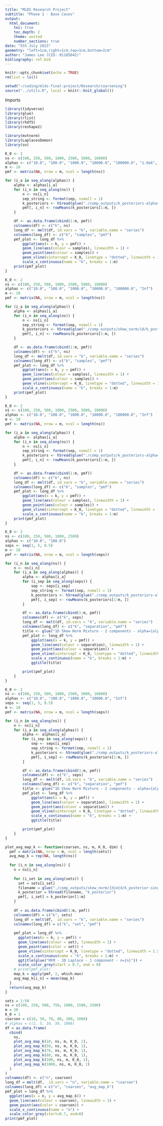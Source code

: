 ```yaml
---
title: "MLDS Research Project"
subtitle: "Phase 1 - Base Cases"
output:
  html_document:
    toc: true
    toc_depth: 2
    theme: united
    number_sections: true
date: "5th July 2023"
geometry: "left=1cm,right=1cm,top=1cm,bottom=2cm"
author: "James Lee (CID: 01185042)"
bibliography: ref.bib
---
```


```r
knitr::opts_chunk$set(echo = TRUE)
rm(list = ls())
```


```r
setwd("~/coding/mlds-final-project/Research/coarsening")
source("../utils.R", local = knitr::knit_global())
```

Imports
```r
library(tidyverse)
library(glue)
library(rlist)
library(rhdf5)
library(reshape2)

library(mvtnorm)
library(LaplacesDemon)
library(sn)
```

```r
K_0 <- 2
ns <- c(100, 250, 500, 1000, 2500, 5000, 10000)
alphas <- c("10.0", "100.0", "1000.0", "10000.0", "100000.0", "1.0e6", "Inf")
m <- 10
pmf <- matrix(NA, nrow = m, ncol = length(ns))

for (i_a in seq_along(alphas)) {
    alpha <- alphas[i_a]
    for (i_n in seq_along(ns)) {
        n <- ns[i_n]
        sep_string <- format(sep, nsmall = 1)
        k_posteriors <- h5read(glue("./comp_outputs/k_posteriors-alpha={alpha}-n={n}-skew_norm_mixtures.jld"), "k_posteriors")
        pmf[, i_n] <- rowMeans(k_posteriors[1:m, ])
    }

    df <- as.data.frame(cbind(1:m, pmf))
    colnames(df) <- c("k", ns)
    long_df <- melt(df, id.vars = "k", variable.name = "series")
    colnames(long_df) <- c("k", "samples", "pmf")
    pmf_plot <- long_df %>%
        ggplot(aes(x = k, y = pmf)) +
        geom_line(aes(colour = samples), linewidth = 1) +
        geom_point(aes(colour = samples)) +
        geom_vline(xintercept = K_0, linetype = "dotted", linewidth = 1.5) +
        scale_x_continuous(name = "k", breaks = 1:m)
    print(pmf_plot)
}
```

```r
K_0 <- 2
ns <- c(100, 250, 500, 1000, 2500, 5000, 10000)
alphas <- c("10.0", "100.0", "1000.0", "10000.0", "100000.0", "Inf")
m <- 10
pmf <- matrix(NA, nrow = m, ncol = length(ns))

for (i_a in seq_along(alphas)) {
    alpha <- alphas[i_a]
    for (i_n in seq_along(ns)) {
        n <- ns[i_n]
        sep_string <- format(sep, nsmall = 1)
        k_posteriors <- h5read(glue("./comp_outputs/skew_norm/1d/k_posteriors-single_skew_normal_1d-coarsen={alpha}-alpha=7-n={n}-set=1.jld"), "k_posteriors")
        pmf[, i_n] <- rowMeans(k_posteriors[1:m, ])
    }

    df <- as.data.frame(cbind(1:m, pmf))
    colnames(df) <- c("k", ns)
    long_df <- melt(df, id.vars = "k", variable.name = "series")
    colnames(long_df) <- c("k", "samples", "pmf")
    pmf_plot <- long_df %>%
        ggplot(aes(x = k, y = pmf)) +
        geom_line(aes(colour = samples), linewidth = 1) +
        geom_point(aes(colour = samples)) +
        geom_vline(xintercept = K_0, linetype = "dotted", linewidth = 1.5) +
        scale_x_continuous(name = "k", breaks = 1:m)
    print(pmf_plot)
}
```





```r
K_0 <- 2
ns <- c(100, 250, 500, 1000, 2500, 5000, 10000)
alphas <- c("10.0", "100.0", "1000.0", "10000.0", "100000.0", "Inf")
m <- 10
pmf <- matrix(NA, nrow = m, ncol = length(ns))

for (i_a in seq_along(alphas)) {
    alpha <- alphas[i_a]
    for (i_n in seq_along(ns)) {
        n <- ns[i_n]
        sep_string <- format(sep, nsmall = 1)
        k_posteriors <- h5read(glue("./comp_outputs/k_posteriors-alpha={alpha}-n={n}-student_t_mixtures.jld"), "k_posteriors")
        pmf[, i_n] <- rowMeans(k_posteriors[1:m, ])
    }

    df <- as.data.frame(cbind(1:m, pmf))
    colnames(df) <- c("k", ns)
    long_df <- melt(df, id.vars = "k", variable.name = "series")
    colnames(long_df) <- c("k", "samples", "pmf")
    pmf_plot <- long_df %>%
        ggplot(aes(x = k, y = pmf)) +
        geom_line(aes(colour = samples), linewidth = 1) +
        geom_point(aes(colour = samples)) +
        geom_vline(xintercept = K_0, linetype = "dotted", linewidth = 1.5) +
        scale_x_continuous(name = "k", breaks = 1:m)
    print(pmf_plot)
}
```
```r
K_0 <- 2
ns <- c(100, 250, 500, 1000, 2500)
alphas <- c("10.0", "100.0")
seps <- seq(1, 5, 0.5)
m <- 10
pmf <- matrix(NA, nrow = m, ncol = length(seps))

for (i_n in seq_along(ns)) {
    n <- ns[i_n]
    for (i_a in seq_along(alphas)) {
        alpha <- alphas[i_a]
        for (i_sep in seq_along(seps)) {
            sep <- seps[i_sep]
            sep_string <- format(sep, nsmall = 1)
            k_posteriors <- h5read(glue("./comp_outputs/k_posteriors-alpha={alpha}-n={n}-sep={sep_string}-1d_skew_norm_mixtures.jld"), "k_posteriors")
            pmf[, i_sep] <- rowMeans(k_posteriors[1:m, ])
        }

        df <- as.data.frame(cbind(1:m, pmf))
        colnames(df) <- c("k", seps)
        long_df <- melt(df, id.vars = "k", variable.name = "series")
        colnames(long_df) <- c("k", "separation", "pmf")
        title <- glue("1D Skew Norm Mixture - 2 components - alpha={alpha} - n={n}")
        pmf_plot <- long_df %>%
            ggplot(aes(x = k, y = pmf)) +
            geom_line(aes(colour = separation), linewidth = 1) +
            geom_point(aes(colour = separation)) +
            geom_vline(xintercept = K_0, linetype = "dotted", linewidth = 1.5) +
            scale_x_continuous(name = "k", breaks = 1:m) +
            ggtitle(title)

        print(pmf_plot)
    }
}
```

```r
K_0 <- 2
ns <- c(100, 250, 500, 1000, 2500, 5000, 10000)
alphas <- c("10.0", "100.0", "1000.0", "10000.0", "Inf")
seps <- seq(1, 5, 0.5)
m <- 10
pmf <- matrix(NA, nrow = m, ncol = length(seps))

for (i_n in seq_along(ns)) {
    n <- ns[i_n]
    for (i_a in seq_along(alphas)) {
        alpha <- alphas[i_a]
        for (i_sep in seq_along(seps)) {
            sep <- seps[i_sep]
            sep_string <- format(sep, nsmall = 1)
            k_posteriors <- h5read(glue("./comp_outputs/k_posteriors-alpha={alpha}-n={n}-sep={sep_string}-1d_laplace_mixtures.jld"), "k_posteriors")
            pmf[, i_sep] <- rowMeans(k_posteriors[1:m, ])
        }

        df <- as.data.frame(cbind(1:m, pmf))
        colnames(df) <- c("k", seps)
        long_df <- melt(df, id.vars = "k", variable.name = "series")
        colnames(long_df) <- c("k", "separation", "pmf")
        title <- glue("1D Skew Norm Mixture - 2 components - alpha={alpha} - n={n}")
        pmf_plot <- long_df %>%
            ggplot(aes(x = k, y = pmf)) +
            geom_line(aes(colour = separation), linewidth = 1) +
            geom_point(aes(colour = separation)) +
            geom_vline(xintercept = K_0, linetype = "dotted", linewidth = 1.5) +
            scale_x_continuous(name = "k", breaks = 1:m) +
            ggtitle(title)

        print(pmf_plot)
    }
}
```



```r
plot_avg_map_k <- function(coarsen, ns, m, K_0, dim) {
  pmf = matrix(NA, nrow = m, ncol = length(sets))
  avg_map_k = rep(NA, length(ns))
  
  for (i_n in seq_along(ns)) {
    n = ns[i_n]
    
    for (i_set in seq_along(sets)) {
      set = sets[i_set]
      filename = glue("./comp_outputs/skew_norm/{dim}d/k_posterior-single_skew_normal_{dim}d-coarsen={coarsen}-alpha=7-n={n}-set-{set}.jld")
      k_posterior = h5read(filename, "k_posterior")
      pmf[, i_set] = k_posterior[1:m]
    }
    
    df = as.data.frame(cbind(1:m, pmf))
    colnames(df) = c("k", sets)
    long_df = melt(df,  id.vars = "k", variable.name = "series")
    colnames(long_df) = c("k", "set", "pmf")
  
    pmf_plot = long_df %>%
      ggplot(aes(x = k, y = pmf)) +
      geom_line(aes(colour = set), linewidth = 1) +
      geom_point(aes(color = set)) +
      geom_vline(xintercept = K_0, linetype = "dotted", linewidth = 1.5) +
      scale_x_continuous(name = "k", breaks = 1:m) +
      ggtitle(glue("MFM - 1D Laplace - 1 component - n={n}")) +
      scale_color_grey(start = 0.7, end = 0)
    # print(pmf_plot)
    map_k = apply(pmf, 2, which.max)
    avg_map_k[i_n] = mean(map_k)
  }
  return(avg_map_k)
}

sets = 1:50
ns = c(100, 250, 500, 750, 1000, 1500, 2500)
m = 10
K_0 = 1
coarsen = c(10, 50, 70, 80, 100, 1000)
# alphas = c(2, 5, 10, 50, 1000)
df = as.data.frame(
  cbind(
    ns,
    plot_avg_map_k(10, ns, m, K_0, 1),
    plot_avg_map_k(50, ns, m, K_0, 1),
    plot_avg_map_k(70, ns, m, K_0, 1),
    plot_avg_map_k(80, ns, m, K_0, 1),
    plot_avg_map_k(100, ns, m, K_0, 1),
    plot_avg_map_k(1000, ns, m, K_0, 1)
  )
)
colnames(df) <- c("n", coarsen)
long_df = melt(df,  id.vars = "n", variable.name = "coarsen")
colnames(long_df) = c("n", "coarsen", "avg_map_k")
pmf_plot = long_df %>%
  ggplot(aes(x = n, y = avg_map_k)) +
  geom_line(aes(colour = coarsen), linewidth = 1) +
  geom_point(aes(color = coarsen)) +
  scale_x_continuous(name = "n") +
  scale_color_grey(start=0.7, end=0)
print(pmf_plot)
```






